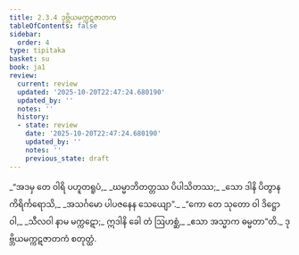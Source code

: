 ```yaml
---
title: 2.3.4 ဒုဗ္ဘိယမက္ကဋဇာတက
tableOfContents: false
sidebar:
  order: 4
type: tipitaka
basket: su
book: ja1
review:
  current: review
  updated: '2025-10-20T22:47:24.680190'
  updated_by: ''
  notes: ''
  history:
  - state: review
    date: '2025-10-20T22:47:24.680190'
    updated_by: ''
    notes: ''
    previous_state: draft
---
```



<DynamicBreadcrumb />


<ReviewStatus review={frontmatter.review} showDetails={true} />

<HypothesisAnnotation frontmatter={frontmatter} />

<Division number="47" book="ja1" e="ch" v="22" p="44">

<Paragraph number="415" type="verses" book="ja1">
_“အဒမှ တေ ဝါရိ ပဟူတရူပံ,_  
_ဃမ္မာဘိတတ္တဿ ပိပါသိတဿ;_  
_သော ဒါနိ ပိတွာန ကိရိင်္ကရောသိ,_  
_အသင်္ဂမော ပါပဇနေန သေယျော”._  

</Paragraph>

</Division>
<Division number="48" book="ja1" e="ch" v="22" p="44">

<Paragraph number="416" type="verses" book="ja1">
_“ကော တေ သုတော ဝါ ဒိဋ္ဌော ဝါ,_  
_သီလဝါ နာမ မက္ကဋော;_  
ဣဒါနိ ခေါ တံ ဩဟစ္ဆံ,_  
_ဧသာ အသ္မာက ဓမ္မတာ”တိ._  


</Paragraph>
</Division>

<Paragraph number="417" type="center" book="ja1">
ဒုဗ္ဘိယမက္ကဋဇာတကံ စတုတ္ထံ.
</Paragraph>